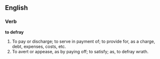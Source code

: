 ==English==

===Verb===

'''to defray'''

#To pay or discharge; to serve in payment of; to provide for, as a charge, debt, expenses, costs, etc.
#To avert or appease, as by paying off; to satisfy; as, to defray wrath.